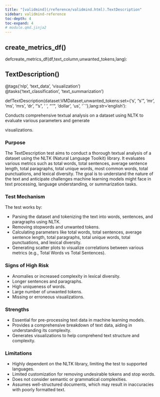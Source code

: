 ```yaml
---
title: "[validmind](/reference/validmind.html).TextDescription"
sidebar: validmind-reference
toc-depth: 4
toc-expand: 4
# module.qmd.jinja2
---
```


<!-- function.qmd.jinja2 -->

## create_metrics_df[()]{.muted}

<!-- signatures.jinja2 -->

::: {.signature}

<span class="kw">def</span><span class="name">create_metrics_df</span>(<span class="params"><span class="n">df</span><span class="muted">,</span></span><span class="params"><span class="n">text_column</span><span class="muted">,</span></span><span class="params"><span class="n">unwanted_tokens</span><span class="muted">,</span></span><span class="params"><span class="n">lang</span></span>):

:::

<!-- function.qmd.jinja2 -->

## TextDescription[()]{.muted}

<!-- signatures.jinja2 -->

::: {.signature}

<div class="decorator"><span class="n">@tags(<span class="s">'nlp'</span>, <span class="s">'text_data'</span>, <span class="s">'visualization'</span>)</span></div><div class="decorator"><span class="n">@tasks(<span class="s">'text_classification'</span>, <span class="s">'text_summarization'</span>)</span></div>
<span class="kw">def</span><span class="name">TextDescription</span>(<span class="params"><span class="n">dataset</span><span class="p">:</span><span class="n">VMDataset</span><span class="muted">,</span></span><span class="params"><span class="n">unwanted_tokens</span><span class="p">:</span><span class="n">set</span><span class="o">=</span><span class="p">{</span><span class="s">'s'</span><span class="p">, </span><span class="s">"s'"</span><span class="p">, </span><span class="s">'mr'</span><span class="p">, </span><span class="s">'ms'</span><span class="p">, </span><span class="s">'mrs'</span><span class="p">, </span><span class="s">'dr'</span><span class="p">, </span><span class="s">"'s"</span><span class="p">, </span><span class="s">' '</span><span class="p">, </span><span class="s">"''"</span><span class="p">, </span><span class="s">'dollar'</span><span class="p">, </span><span class="s">'us'</span><span class="p">, </span><span class="s">'``'</span><span class="p">}</span><span class="muted">,</span></span><span class="params"><span class="n">lang</span><span class="p">:</span><span class="nb">str</span><span class="o">=</span><span class="s1">'english'</span></span>):

:::

<!-- docstring.jinja2 -->

Conducts comprehensive textual analysis on a dataset using NLTK to evaluate various parameters and generate

visualizations.

### Purpose

The TextDescription test aims to conduct a thorough textual analysis of a dataset using the NLTK (Natural Language Toolkit) library. It evaluates various metrics such as total words, total sentences, average sentence length, total paragraphs, total unique words, most common words, total punctuations, and lexical diversity. The goal is to understand the nature of the text and anticipate challenges machine learning models might face in text processing, language understanding, or summarization tasks.

### Test Mechanism

The test works by:

- Parsing the dataset and tokenizing the text into words, sentences, and paragraphs using NLTK.
- Removing stopwords and unwanted tokens.
- Calculating parameters like total words, total sentences, average sentence length, total paragraphs, total unique words, total punctuations, and lexical diversity.
- Generating scatter plots to visualize correlations between various metrics (e.g., Total Words vs Total Sentences).

### Signs of High Risk

- Anomalies or increased complexity in lexical diversity.
- Longer sentences and paragraphs.
- High uniqueness of words.
- Large number of unwanted tokens.
- Missing or erroneous visualizations.

### Strengths

- Essential for pre-processing text data in machine learning models.
- Provides a comprehensive breakdown of text data, aiding in understanding its complexity.
- Generates visualizations to help comprehend text structure and complexity.

### Limitations

- Highly dependent on the NLTK library, limiting the test to supported languages.
- Limited customization for removing undesirable tokens and stop words.
- Does not consider semantic or grammatical complexities.
- Assumes well-structured documents, which may result in inaccuracies with poorly formatted text.
